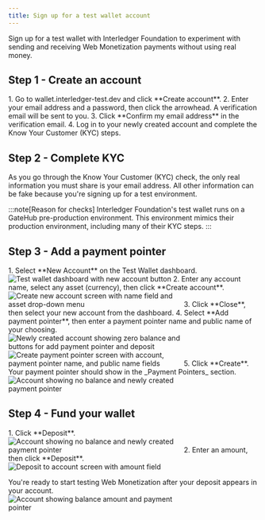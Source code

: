 ```yaml
---
title: Sign up for a test wallet account
---
```



Sign up for a <LinkOut href="https://wallet.interledger-test.dev">test wallet</LinkOut> with Interledger Foundation to experiment with sending and receiving Web Monetization payments without using real money.
  
## Step 1 - Create an account
  
<Steps>
  1. Go to <LinkOut href='https://wallet.interledger-test.dev'>wallet.interledger-test.dev</LinkOut> and click **Create account**.
  2. Enter your email address and a password, then click the arrowhead. A verification email will be sent to you.
  3. Click **Confirm my email address** in the verification email.
  4. Log in to your newly created account and complete the Know Your Customer (KYC) steps.
</Steps>

## Step 2 - Complete KYC
     
As you go through the Know Your Customer (KYC) check, the only real information you must share is your email address. All other information can be fake because you're signing up for a test environment.

:::note[Reason for checks]
Interledger Foundation's test wallet runs on a GateHub pre-production environment. This environment mimics their production environment, including many of their <LinkOut href="https://support.gatehub.net/hc/en-us/articles/360021131234-KYC-requirements-for-account-verification">KYC steps</LinkOut>.
:::

## Step 3 - Add a payment pointer

<Steps>
  1. Select **New Account** on the Test Wallet dashboard.<br /><img src='/img/docs/testwallet/testwallet-dashboard.png' alt='Test wallet dashboard with new account button' style='max-width:350px' class='img-outline'/>
  2. Enter any account name, select any asset (currency), then click **Create account**.<br /><img src='/img/docs/testwallet/testwallet-create-account.png' alt='Create new account screen with name field and asset drop-down menu' style='max-width:350px' class='img-outline'/>
  3. Click **Close**, then select your new account from the dashboard. 
  4. Select **Add payment pointer**, then enter a payment pointer name and public name of your choosing.<br /><img src='/img/docs/testwallet/testwallet-account-nobalance.png' alt='Newly created account showing zero balance and buttons for add payment pointer and deposit' style='max-width:350px' class='img-outline'/><img src='/img/docs/testwallet/testwallet-create-pp.png' alt='Create payment pointer screen with account, payment pointer name, and public name fields' style='max-width:350px' class='img-outline'/>
  5. Click **Create**. Your payment pointer should show in the _Payment Pointers_ section.<br /><img src='/img/docs/testwallet/testwallet-nobalance-pp.png' alt='Account showing no balance and newly created payment pointer' style='max-width:350px' class='img-outline'/>
</Steps>

## Step 4 - Fund your wallet
      
<Steps>
  1. Click **Deposit**.<br /><img src='/img/docs/testwallet/testwallet-nobalance-pp.png' alt='Account showing no balance and newly created payment pointer' style='max-width:350px' class='img-outline'/>
  2. Enter an amount, then click **Deposit**.<br /><img src='/img/docs/testwallet/testwallet-deposit.png' alt='Deposit to account screen with amount field' style='max-width:350px' class='img-outline'/>
</Steps>

You're ready to start testing Web Monetization after your deposit appears in your account.<br /><img src='/img/docs/testwallet/testwallet-balance-pp.png' alt='Account showing balance amount and payment pointer' style='max-width:350px' class='img-outline'/>
